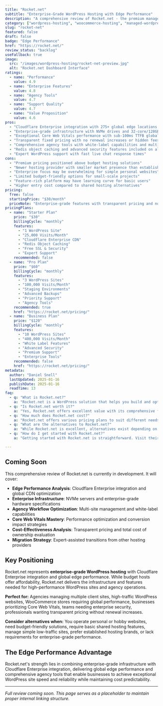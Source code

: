```yaml
---
title: "Rocket.net"
subtitle: "Enterprise-Grade WordPress Hosting with Edge Performance"
description: "A comprehensive review of Rocket.net - the premium managed WordPress hosting provider offering Cloudflare Enterprise integration, global edge CDN, and agency-focused features for maximum performance and scalability."
category: ["wordpress-hosting", "woocommerce-hosting", "managed-wordpress", "enterprise"]
slug: "rocket-net"
featured: false
draft: false
badge: "Edge Performance"
href: "https://rocket.net/"
review_status: "backlog"
useFallback: true
image:
  src: "/images/wordpress-hosting/rocket-net-preview.jpg"
  alt: "Rocket.net Dashboard Interface"
ratings:
  - name: "Performance"
    value: 4.9
  - name: "Enterprise Features"
    value: 4.8
  - name: "Agency Tools"
    value: 4.7
  - name: "Support Quality"
    value: 4.7
  - name: "Value Proposition"
    value: 4.6
pros:
  - "Cloudflare Enterprise integration with 275+ global edge locations included"
  - "Enterprise-grade infrastructure with NVMe drives and 32-core/128GB RAM servers"
  - "Exceptional Core Web Vitals performance with sub-100ms TTFB globally"
  - "Transparent fixed pricing with no renewal increases or hidden fees"
  - "Comprehensive agency tools with white-label capabilities and multi-site management"
  - "Redis object caching and advanced security features included on all plans"
  - "Expert WordPress support with fast live chat response times"
cons:
  - "Premium pricing positioned above budget hosting solutions"
  - "Newer hosting provider with smaller market presence than established competitors"
  - "Enterprise focus may be overwhelming for simple personal websites"
  - "Limited budget-friendly options for small-scale projects"
  - "Feature-rich platform may have learning curve for basic users"
  - "Higher entry cost compared to shared hosting alternatives"
pricing:
  free: false
  startingPrice: "$30/month"
  priceNote: "Enterprise-grade features with transparent pricing and no renewal increases"
pricingPlans:
  - name: "Starter Plan"
    price: "$30"
    billingCycle: "monthly"
    features:
      - "1 WordPress Site"
      - "25,000 Visits/Month"
      - "Cloudflare Enterprise CDN"
      - "Redis Object Caching"
      - "Free SSL & Security"
      - "Expert Support"
    recommended: false
  - name: "Pro Plan"
    price: "$60"
    billingCycle: "monthly"
    features:
      - "3 WordPress Sites"
      - "100,000 Visits/Month"
      - "Staging Environments"
      - "Advanced Backups"
      - "Priority Support"
      - "Agency Tools"
    recommended: true
    href: "https://rocket.net/pricing/"
  - name: "Business Plan"
    price: "$120"
    billingCycle: "monthly"
    features:
      - "10 WordPress Sites"
      - "400,000 Visits/Month"
      - "White Label Features"
      - "Advanced Security"
      - "Premium Support"
      - "Enterprise Tools"
    recommended: false
    href: "https://rocket.net/pricing/"
metadata:
  author: "Daniel Snell"
  lastUpdated: 2025-01-16
  publishDate: 2025-01-16
  readTime: 13
faq:
  - q: "What is Rocket.net?"
    a: "Rocket.net is a WordPress solution that helps you build and optimize your website with powerful features and excellent performance."
  - q: "Is Rocket.net worth it?"
    a: "Yes, Rocket.net offers excellent value with its comprehensive feature set, regular updates, and reliable support. It's a solid investment for serious WordPress users."
  - q: "How much does Rocket.net cost?"
    a: "Rocket.net offers various pricing plans to suit different needs. Check their official website for current pricing and special offers."
  - q: "What are the alternatives to Rocket.net?"
    a: "While Rocket.net is excellent, alternatives exist depending on your specific needs. Consider your requirements for features, budget, and ease of use when comparing options."
  - q: "How do I get started with Rocket.net?"
    a: "Getting started with Rocket.net is straightforward. Visit their official website, choose a plan that fits your needs, and follow their setup documentation or tutorials."

---
```


## Coming Soon

This comprehensive review of Rocket.net is currently in development. It will cover:

- **Edge Performance Analysis**: Cloudflare Enterprise integration and global CDN optimization
- **Enterprise Infrastructure**: NVMe servers and enterprise-grade hardware specifications
- **Agency Workflow Optimization**: Multi-site management and white-label capabilities
- **Core Web Vitals Mastery**: Performance optimization and conversion impact strategies
- **Cost-Effectiveness Analysis**: Transparent pricing and total cost of ownership evaluation
- **Migration Strategy**: Expert-assisted transitions from other hosting providers

## Key Positioning

Rocket.net represents **enterprise-grade WordPress hosting** with Cloudflare Enterprise integration and global edge performance. While budget hosts offer affordability, Rocket.net delivers the infrastructure and features needed for high-performance WordPress sites and agency operations.

**Perfect for:** Agencies managing multiple client sites, high-traffic WordPress websites, WooCommerce stores requiring global performance, businesses prioritizing Core Web Vitals, teams needing enterprise security, professionals wanting transparent pricing without renewal increases.

**Consider alternatives when:** You operate personal or hobby websites, need budget-friendly solutions, require basic shared hosting features, manage simple low-traffic sites, prefer established hosting brands, or lack requirements for enterprise-grade performance.

## The Edge Performance Advantage

Rocket.net's strength lies in combining enterprise-grade infrastructure with Cloudflare Enterprise integration, delivering global edge performance and comprehensive agency tools that enable businesses to achieve exceptional WordPress site speed and reliability while maintaining cost predictability.

---

*Full review coming soon. This page serves as a placeholder to maintain proper internal linking structure.*